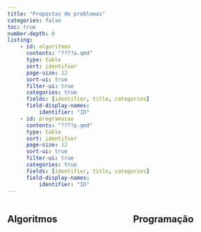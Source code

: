 ```yaml
---
title: "Propostas de problemas"
categories: false
toc: true
number-depth: 0
listing: 
    - id: algoritmos
      contents: "????a.qmd"
      type: table
      sort: identifier
      page-size: 12
      sort-ui: true
      filter-ui: true
      categories: true
      fields: [identifier, title, categories]
      field-display-names:
          identifier: "ID"
    - id: programacao
      contents: "????p.qmd"
      type: table
      sort: identifier
      page-size: 12
      sort-ui: true
      filter-ui: true
      categories: true
      fields: [identifier, title, categories]
      field-display-names:
          identifier: "ID"
---
```


:::: {.columns}

::: {.column width="45%"}
## Algoritmos
::: {#algoritmos}
:::
:::

::: {.column width="5%"}
:::


::: {.column width="45%"}
## Programação
::: {#programacao}
:::
:::


::::
